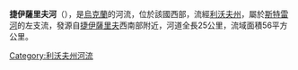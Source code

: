 '''捷伊薩里夫河'''（{{lang-uk|Тейсарівка}}），是[[烏克蘭|烏克蘭]]的河流，位於該國西部，流經[[利沃夫州|利沃夫州]]，屬於[[斯特雷河|斯特雷河]]的左支流，發源自[[捷伊薩里夫|捷伊薩里夫]]西南部附近，河道全長25公里，流域面積56平方公里。

{{DEFAULTSORT:Тейсарівка}}
[[Category:利沃夫州河流|Category:利沃夫州河流]]


{{Ukraine-river-stub}}